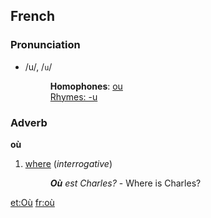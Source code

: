 ==French==
===Pronunciation===
*/u/, /<tt>u</tt>/
*:'''Homophones''': [[ou]]
*:[[Rhymes:French:-u|Rhymes: -u]]

===Adverb===
'''où'''

#[[where]] (''interrogative'')
#:'''''Où''' est Charles?'' - Where is Charles?

[[et:Où]]
[[fr:où]]